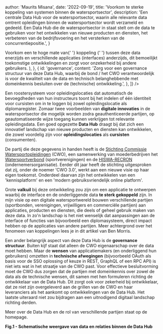 

  author: 'Maurits Misana',
  date: '2022-09-19',
  title: 'Voorkom te sterke koppeling van systemen binnen de watersportsector',
  description:
    'Een centrale Data Hub voor de watersportsector, waarin alle relevante data omtrent opleidingen binnen de watersportsector wordt verzameld en gedeeld. Een Data Hub die de watersportsector in staat stelt om de data te gebruiken voor het ontwikkelen van nieuwe producten en diensten, het verbeteren van de bedrijfsvoering en het versterken van de concurrentiepositie.',
}


<Summary
  highlights={[
    {
      id: 'data-hub',
      content:
        'Zet als watersportsector een centrale Data Hub op die (opleidings)gegevens, authenticatie en authorisatie levert (via Single Sign On).',
    },
    {
      id: 'coupling',
      content: (
        <>
          Voorkom een te hoge mate van{' '}
          <Link href="https://www.ben-morris.com/why-is-loose-coupling-between-services-so-important/">
            koppeling
          </Link>{' '}
          tussen deze data enerzijds en verschillende applicaties (interfaces)
          anderzijds, dit bemoeilijkt toekomstige ontwikkelingen en zorgt voor
          onzekerheid bij andere gebruikers.
        </>
      ),
    },
    {
      id: 'governance',
      content:
        'Zorg voor een governance structuur van deze Data Hub, waarbij de bond / het CWO verantwoordelijk is voor de kwaliteit van de data en technisch belanghebbende met domeinkennis besluiten over de (technische) ontwikkeling.',
    },
  ]}
/>

Een roostersysteem voor opleidingslocaties dat automatisch de bevoegdheden van hun instructeurs toont bij het indelen of één identiteit voor cursisten om in te loggen bij zowel opleidingslocatie als diplomaregister. Zomaar twee voorbeelden van **digitale innovaties** in de watersportsector die mogelijk worden zodra geauthenticeerde partijen, op geautomatiseerde wijze toegang kunnen verkrijgen tot relevante opleidingsdata. Een goed opgezette **Data Hub** draagt bij dat zich een innovatief landschap van nieuwe producten en diensten kan ontwikkelen, die zowel voordelig zijn voor **opleidingslocaties** als **cursisten** (consumenten).

De partij die deze gegevens in handen heeft is de [Stichting Commissie Watersportopleidingen](https://cwo.nl/over-cwo/over-de-cwo") (CWO), een samenwerking van moederbedrijven het [Watersportverbond](https://www.watersportverbond.nl/) (sportverenigingen) en de [HISWA-RECRON](https://www.hiswarecron.nl/) (ondernemersorganisatie). Eerder dit jaar heeft de stichting uitgesproken dat zij, onder de noemer 'CWO 3.0', werkt aan een nieuwe visie op haar eigen toekomst. Onderdeel daarvan zijn het ontwikkelen van een 'kennisplatform' en een 'modern gebruiksvriendelijk online platform'.

Grote **valkuil** bij deze ontwikkeling zou zijn om een applicatie te ontwerpen waarbij de interface en de onderliggende data **te sterk gekoppeld** zijn. In <Link href='/'>mijn visie</Link> op een digitale watersportwereld bouwen verschillende partijen (sportbonden, verenigingen, vrijwilligers en commerciële partijen) aan applicaties, producten en diensten, die deels of geheel gebruik maken van deze data. In zo'n landschap is het niet wenselijk dat aanpassingen aan de interface of functies van bijvoorbeeld een diplomasysteem, direct impact hebben op de applicaties van andere partijen. Meer achtergrond over het fenomeen van koppelingen lees je in <Link href='https://www.ben-morris.com/why-is-loose-coupling-between-services-so-important/' target="_blank" rel="noopener noreferrer">dit artikel van Ben Morris</Link>.

Een ander belangrijk aspect van deze Data Hub is de **governance structuur**. Buiten kijf staat dat alleen de CWO eigenaarschap over de data moet hebben. Maar de **wensen** van applicatiemakers (en onderliggend hun gebruikers) omzetten in **technische afwegingen** (bijvoorbeeld OAuth als basis voor de SSO oplossing of keuze in REST, GraphQL of een RPC API) is niet iets wat in het straatje van de CWO past. Voor effectieve besluitvorming moet de CWO dus zorgen dat de partijen met domeinkennis over zowel de data als de technische wensen, dit samen met hen formuleren richting de ontwikkelaar van de Data Hub. Dit zorgt ook voor zekerheid bij ontwikkelaar, dat ze niet zijn overgeleverd aan de grillen van de CWO en haar leveranciers als het aankomt op ontwikkelingen van de Data Hub. Het laatste uiteraard niet zou bijdragen aan een uitnodigend digitaal landschap richting derden.

Meer over de Data Hub en de rol van verschillende partijen staat op de <Link href='/'>homepage</Link>.

<ApiOverview />
<figcaption align="left" className="-mt-6">
  <b>Fig.1 - Schematische weergave van data en relaties binnen de Data Hub</b>
</figcaption>
